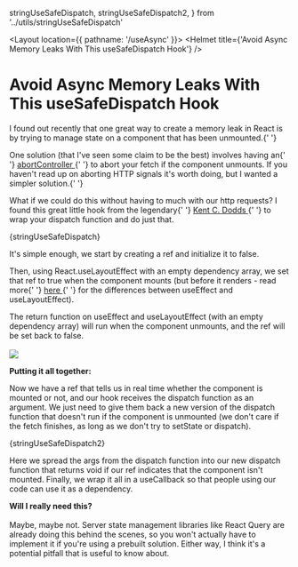   stringUseSafeDispatch,
  stringUseSafeDispatch2,
} from '../utils/stringUseSafeDispatch'

<Layout location={{ pathname: '/useAsync' }}>
  <Helmet title={'Avoid Async Memory Leaks With This useSafeDispatch Hook'} />
  <div className="blog-layout">
    <h1>Avoid Async Memory Leaks With This useSafeDispatch Hook</h1>
    <p>
      I found out recently that one great way to create a memory leak in React
      is by trying to manage state on a component that has been unmounted.{' '}
    </p>
    <aside>
      One solution (that I've seen some claim to be the best) involves having an{' '}
      <a
        href="https://developer.mozilla.org/en-US/docs/Web/API/AbortController"
        target="_blank"
      >
        abortController
      </a>{' '}
      to abort your fetch if the component unmounts. If you haven't read up on
      aborting HTTP signals it's worth doing, but I wanted a simpler
      solution.{' '}
    </aside>
    <p>
      What if we could do this without having to much with our http requests? I
      found this great little hook from the legendary{' '}
      <a href="https://kentcdodds.com" target="_blank">
        Kent C. Dodds
      </a>{' '}
      to wrap your dispatch function and do just that.
    </p>
    <SyntaxHighlighter
      language="jsx"
      style={materialDark}
      customStyle={{ fontFamily: 'Dank Mono', margin: '45px 0' }}
    >
      {stringUseSafeDispatch}
    </SyntaxHighlighter>
    <p>
      It's simple enough, we start by creating a ref and initialize it to false.
    </p>
    <p>
      Then, using React.useLayoutEffect with an empty dependency array, we set
      that ref to true when the component mounts (but before it renders - read
      more{' '}
      <a
        href="https://kentcdodds.com/blog/useeffect-vs-uselayouteffect"
        target="_blank"
      >
        here
      </a>{' '}
      for the differences between useEffect and useLayoutEffect).
    </p>
    <p>
      The return function on useEffect and useLayoutEffect (with an empty
      dependency array) will run when the component unmounts, and the ref will
      be set back to false.
      <br />
      <br />
      <img
        style={{ minWidth: 400, maxWidth: '90%' }}
        src="https://media.giphy.com/media/26ufdipQqU2lhNA4g/giphy.gif"
      />
    </p>
    <p>
      <strong>Putting it all together:</strong>
    </p>
    <p>
      Now we have a ref that tells us in real time whether the component is
      mounted or not, and our hook receives the dispatch function as an
      argument. We just need to give them back a new version of the dispatch
      function that doesn't run if the component is unmounted (we don't care if
      the fetch finishes, as long as we don't try to setState or dispatch).
    </p>
    <SyntaxHighlighter
      language="jsx"
      style={materialDark}
      customStyle={{ fontFamily: 'Dank Mono', margin: '45px 0' }}
    >
      {stringUseSafeDispatch2}
    </SyntaxHighlighter>
    <p>
      Here we spread the args from the dispatch function into our new dispatch
      function that returns void if our ref indicates that the component isn't
      mounted. Finally, we wrap it all in a useCallback so that people using our
      code can use it as a dependency.
    </p>
    <aside>
      <strong>
        Will I really need this?
        <br />
        <br />
      </strong>
      Maybe, maybe not. Server state management libraries like React Query are already
      doing this behind the scenes, so you won't actually have to implement it if
      you're using a prebuilt solution. Either way, I think it's a potential pitfall
      that is useful to know about.
    </aside>
  </div>
</Layout>
